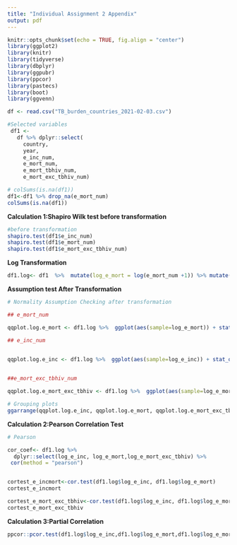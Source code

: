 ---
title: "Individual Assignment 2 Appendix"
output: pdf
---

```{r setup, include=FALSE,echo=FALSE}
knitr::opts_chunk$set(echo = TRUE, fig.align = "center")
library(ggplot2)
library(knitr)
library(tidyverse)
library(dbplyr)
library(ggpubr)
library(ppcor)
library(pastecs)
library(boot)
library(ggvenn)
```

```{r Data Preprosessing, echo=FALSE}
df <- read.csv("TB_burden_countries_2021-02-03.csv")

#Selected variables
 df1 <-
   df %>% dplyr::select(
     country,
     year,
     e_inc_num,
     e_mort_num,
     e_mort_tbhiv_num,
     e_mort_exc_tbhiv_num)

# colSums(is.na(df1)) 
df1<-df1 %>% drop_na(e_mort_num)
colSums(is.na(df1))
```


**Calculation 1:Shapiro Wilk test before transformation**
```{r assuption checking, echo=FALSE,warning=FALSE,fig.height=9,fig.height=2}
#before transformation
shapiro.test(df1$e_inc_num)
shapiro.test(df1$e_mort_num)
shapiro.test(df1$e_mort_exc_tbhiv_num)
```


**Log Transformation**
```{R transformation,echo=FALSE}
df1.log<- df1  %>%  mutate(log_e_mort = log(e_mort_num +1)) %>% mutate(log_e_inc = log(e_inc_num +1))  %>% mutate(log_e_mort_exc_tbhiv = log(e_mort_exc_tbhiv_num +1))
```


**Assumption test After Transformation**
``` {r Assumptions and test, echo=FALSE, warning=FALSE, fig.width =9, fig.height = 2}
# Normality Assumption Checking after transformation

## e_mort_num

qqplot.log.e_mort <- df1.log %>%  ggplot(aes(sample=log_e_mort)) + stat_qq() + geom_qq_line(aes(color="red")) + theme(legend.position = "none")+labs(title = "Estimate Mort TB cases")

## e_inc_num
 

qqplot.log.e_inc <- df1.log %>%  ggplot(aes(sample=log_e_inc)) + stat_qq() + geom_qq_line(aes(color="red")) + theme(legend.position = "none")+labs(title = "Estimate Number of TB cases")


##e_mort_exc_tbhiv_num

qqplot.log.e_mort_exc_tbhiv <- df1.log %>%  ggplot(aes(sample=log_e_mort_exc_tbhiv)) + stat_qq() + geom_qq_line(aes(color="red")) + theme(legend.position = "none")+labs(title = "Estimate Mort TB Non-HIV")

# Grouping plots
ggarrange(qqplot.log.e_inc, qqplot.log.e_mort, qqplot.log.e_mort_exc_tbhiv,ncol = 3, nrow = 1)


```


**Calculation 2:Pearson Correlation Test**
```{r correlation,echo=FALSE}
# Pearson

cor_coef<- df1.log %>%
  dplyr::select(log_e_inc, log_e_mort,log_e_mort_exc_tbhiv) %>%
 cor(method = "pearson")


cortest_e_incmort<-cor.test(df1.log$log_e_inc, df1.log$log_e_mort)
cortest_e_incmort

cortest_e_mort_exc_tbhiv<-cor.test(df1.log$log_e_inc, df1.log$log_e_mort_exc_tbhiv)
cortest_e_mort_exc_tbhiv
```


**Calculation 3:Partial Correlation**
```{r partial correlation test,echo=FALSE,warning=FALSE}
ppcor::pcor.test(df1.log$log_e_inc,df1.log$log_e_mort,df1.log$log_e_mort_exc_tbhiv, method = "pearson")

```
